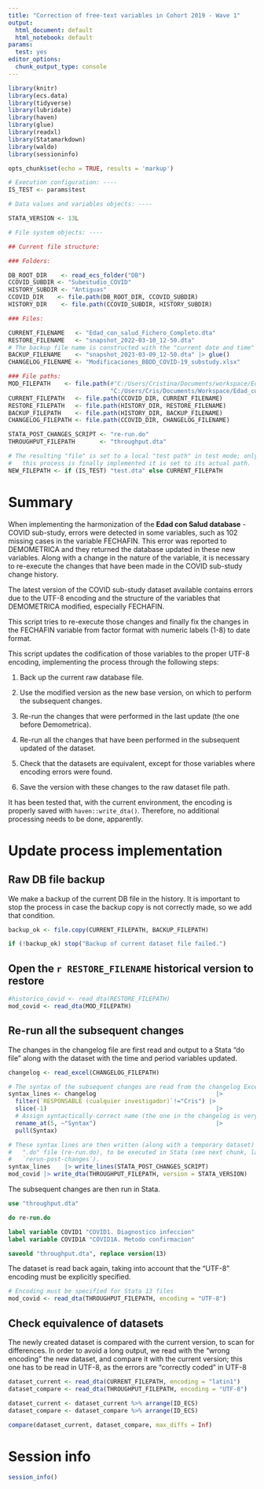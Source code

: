 ```yaml
---
title: "Correction of free-text variables in Cohort 2019 - Wave 1"
output:
  html_document: default
  html_notebook: default
params:
  test: yes
editor_options: 
  chunk_output_type: console
---
```


```r
library(knitr)
library(ecs.data)
library(tidyverse)
library(lubridate)
library(haven)
library(glue)
library(readxl)
library(Statamarkdown)
library(waldo)
library(sessioninfo)

opts_chunk$set(echo = TRUE, results = 'markup')
```

```r
# Execution configuration: ----
IS_TEST <- params$test

# Data values and variables objects: ----

STATA_VERSION <- 13L

# File system objects: ----

## Current file structure:

### Folders:

DB_ROOT_DIR    <- read_ecs_folder("DB")
CCOVID_SUBDIR <- "Subestudio_COVID"
HISTORY_SUBDIR <- "Antiguas"
CCOVID_DIR    <- file.path(DB_ROOT_DIR, CCOVID_SUBDIR)
HISTORY_DIR    <- file.path(CCOVID_SUBDIR, HISTORY_SUBDIR)

### Files:

CURRENT_FILENAME   <- "Edad_con_salud_Fichero_Completo.dta"
RESTORE_FILENAME   <- "snapshot_2022-03-10_12-50.dta"
# The backup file name is constructed with the "current date and time" object
BACKUP_FILENAME    <- "snapshot_2023-03-09_12-50.dta" |> glue()
CHANGELOG_FILENAME <- "Modificaciones_BBDD_COVID-19_substudy.xlsx"

### File paths:
MOD_FILEPATH    <- file.path(#"C:/Users/Cristina/Documents/workspace/Edad_con_salud_Fichero_Mod.dta")
                             "C:/Users/Cris/Documents/Workspace/Edad_con_salud_Fichero_Mod2.dta") 
CURRENT_FILEPATH   <- file.path(CCOVID_DIR, CURRENT_FILENAME)
RESTORE_FILEPATH   <- file.path(HISTORY_DIR, RESTORE_FILENAME)
BACKUP_FILEPATH    <- file.path(HISTORY_DIR, BACKUP_FILENAME)
CHANGELOG_FILEPATH <- file.path(CCOVID_DIR, CHANGELOG_FILENAME)

STATA_POST_CHANGES_SCRIPT <- "re-run.do"
THROUGHPUT_FILEPATH       <- "throughput.dta"

# The resulting "file" is set to a local "test path" in test mode; only when
#   this process is finally implemented it is set to its actual path.
NEW_FILEPATH <- if (IS_TEST) "test.dta" else CURRENT_FILEPATH
```

# Summary
When implementing the harmonization of the __Edad con Salud database__ - COVID 
sub-study, errors were detected in some variables, such as 102 missing cases in
the variable FECHAFIN. This error was reported to DEMOMETRICA and they returned 
the database updated in these new variables. Along with a change in the nature 
of the variable, it is necessary to re-execute the changes that have been made 
in the COVID sub-study change history. 

The latest version of the COVID sub-study dataset available contains errors due
to the UTF-8 encoding and the structure of the variables that DEMOMETRICA 
modified, especially FECHAFIN.

This script tries to re-execute those changes and finally fix the changes in 
the FECHAFIN variable from factor format with numeric labels (1-8) to date
format. 

This script updates the codification of those variables to the proper UTF-8
encoding, implementing the process through the following steps:

1. Back up the current raw database file.

1. Use the modified version as the new base version, on which to perform the
   subsequent changes.

1. Re-run the changes that were performed in the last update (the one before
Demometrica).

1. Re-run all the changes that have been performed in the subsequent updated of
   the dataset.

1. Check that the datasets are equivalent, except for those variables where
   encoding errors were found.

1. Save the version with these changes to the raw dataset file path.
   
It has been tested that, with the current environment, the encoding is properly
saved with `haven::write_dta()`. Therefore, no additional processing needs to
be done, apparently.

# Update process implementation

## Raw DB file backup

We make a backup of the current DB file in the history.
It is important to stop the process in case the backup copy is not correctly
made, so we add that condition.

```r
backup_ok <- file.copy(CURRENT_FILEPATH, BACKUP_FILEPATH)

if (!backup_ok) stop("Backup of current dataset file failed.")
```

## Open the `r RESTORE_FILENAME` historical version to restore

```r
#historico_covid <- read_dta(RESTORE_FILEPATH)
mod_covid <- read_dta(MOD_FILEPATH)
```

## Re-run all the subsequent changes

The changes in the changelog file are first read and output to a Stata "do file"
along with the dataset with the time and period variables updated.

```r
changelog <- read_excel(CHANGELOG_FILEPATH)

# The syntax of the subsequent changes are read from the changelog Excel file
syntax_lines <- changelog                                  |>
  filter(`RESPONSABLE (cualquier investigador)`!="Cris") |>
  slice(-1)                                                |>
  # Assign syntactically-correct name (the one in the changelog is very long):
  rename_at(5, ~"Syntax")                                  |>
  pull(Syntax)

# These syntax lines are then written (along with a temporary dataset) to a
#   ".do" file (re-run.do), to be executed in Stata (see next chunk, labelled
#   `rerun-post-changes`).
syntax_lines    |> write_lines(STATA_POST_CHANGES_SCRIPT)
mod_covid |> write_dta(THROUGHPUT_FILEPATH, version = STATA_VERSION)
```

The subsequent changes are then run in Stata.

```stata
use "throughput.dta"

do re-run.do

label variable COVID1 "COVID1. Diagnostico infeccion"
label variable COVID1A "COVID1A. Metodo confirmacion"

saveold "throughput.dta", replace version(13)
```

The dataset is read back again, taking into account that the "UTF-8" encoding
must be explicitly specified.

```r
# Encoding must be specified for Stata 13 files
mod_covid <- read_dta(THROUGHPUT_FILEPATH, encoding = "UTF-8")
```



## Check equivalence of datasets

The newly created dataset is compared with the current version, to scan for
differences. In order to avoid a long output, we read with the "wrong encoding"
the new dataset, and compare it with the current version; this one has to be
read in UTF-8, as the errors are "correctly coded" in UTF-8

```r
dataset_current <- read_dta(CURRENT_FILEPATH, encoding = "latin1")
dataset_compare <- read_dta(THROUGHPUT_FILEPATH, encoding = "UTF-8")

dataset_current <- dataset_current %>% arrange(ID_ECS)
dataset_compare <- dataset_compare %>% arrange(ID_ECS)

compare(dataset_current, dataset_compare, max_diffs = Inf)
```



<!-- Then we write again the "throughput dataset", and repeat the process. We expect -->
<!-- that no differences are found now between the two objects. -->

<!-- ```{r recheck-equivalence} -->
<!-- dataset_updated |> write_dta(THROUGHPUT_FILEPATH, version = STATA_VERSION) -->

<!-- dataset_current <- read_dta(CURRENT_FILEPATH, encoding = "UTF-8") -->
<!-- dataset_compare <- read_dta(THROUGHPUT_FILEPATH) -->

<!-- compare(dataset_current, dataset_compare, max_diffs = Inf) -->
<!-- ``` -->

<!-- Now we see that the two objects are exactly the same. -->

<!-- ## New dataset writing -->

<!-- The updated dataset is written back to the main raw dataset path. -->

<!-- ```{r write-updated-dataset} -->
<!-- dataset_updated |> write_dta(NEW_FILEPATH, version = STATA_VERSION) -->
<!-- ``` -->

<!-- # Final clean-up -->

<!-- Throughput files are cleaned up. -->

<!-- ```{r cleanup, results='hide'} -->
<!-- file.remove(THROUGHPUT_FILEPATH, STATA_POST_CHANGES_SCRIPT) -->
<!-- ``` -->

# Session info

```r
session_info()
```

